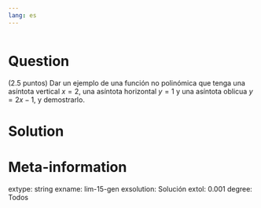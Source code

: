 ```yaml
---
lang: es
---
```


```r
```

Question
========
(2.5 puntos) Dar un ejemplo de una función no polinómica que tenga una asíntota vertical $x=2$, una asíntota horizontal $y=1$ y una asíntota oblicua $y=2x-1$, y demostrarlo.

Solution
========


Meta-information
================
extype: string
exname: lim-15-gen
exsolution: Solución
extol: 0.001
degree: Todos
